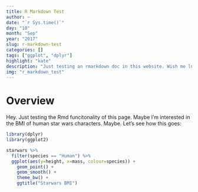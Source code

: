 ```yaml
---
title: R Markdown Test
author: ~
date: "`r Sys.time()`"
day: "10"
month: "Sep"
year: "2017"
slug: r-markdown-test
categories: []
tags: ["ggplot", "dplyr"]
highlight: "kate"
description: "Just testing an rmarkdown doc in this website. Wish me luck."
img: "r_markdown_test"
---
```


# Overview

Hey. Just testing the Rmd funcitonality of this page. Maybe I'm interested in the BMI of human star wars characters. Maybe. Let's see how this goes:

```r

library(dplyr)
library(ggplot2)

starwars %>%
  filter(species == "Human") %>%
  ggplot(aes(y=height, x=mass, colour=species)) +
    geom_point() +
    geom_smooth() +
    theme_bw() +
    ggtitle("Starwars BMI")

```